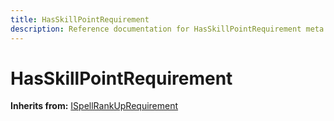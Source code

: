 ```yaml
---
title: HasSkillPointRequirement
description: Reference documentation for HasSkillPointRequirement meta class
---
```



# HasSkillPointRequirement

**Inherits from:** [ISpellRankUpRequirement](/classes/ispellrankuprequirement)

<ClassDetails file="/db/classes/HasSkillPointRequirement.ea0a56f8abff.json" />
